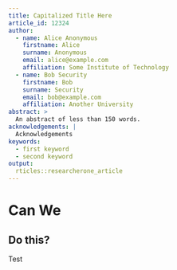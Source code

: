 ```yaml
---
title: Capitalized Title Here
article_id: 12324
author:
  - name: Alice Anonymous
    firstname: Alice
    surname: Anonymous
    email: alice@example.com
    affiliation: Some Institute of Technology
  - name: Bob Security
    firstname: Bob
    surname: Security
    email: bob@example.com
    affiliation: Another University
abstract: >
  An abstract of less than 150 words.
acknowledgements: |
  Acknowledgements
keywords:
  - first keyword
  - second keyword
output:
  rticles::researcherone_article
---
```


# Can We

## Do this?

Test
